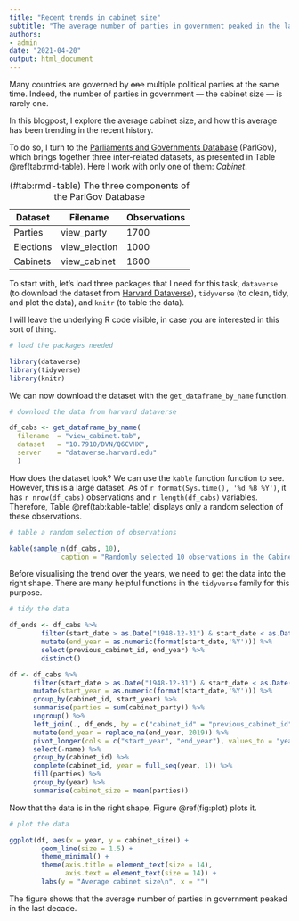 ---
title: "Recent trends in cabinet size"
subtitle: "The average number of parties in government peaked in the last decade"
authors:
- admin
date: "2021-04-20"
output: html_document
---

Many countries are governed by ~~one~~ multiple political parties at the same time. Indeed, the number of parties in government --- the cabinet size --- is rarely one. 

In this blogpost, I explore the average cabinet size, and how this average has been trending in the recent history.

To do so, I turn to the [Parliaments and Governments Database](http://www.parlgov.org/) (ParlGov), which brings together three inter-related datasets, as presented in Table \@ref(tab:rmd-table). Here I work with only one of them: *Cabinet*.

Table: (\#tab:rmd-table) The three components of the ParlGov Database

| Dataset   | Filename      | Observations |
|-----------|---------------|--------------|
| Parties   | view_party    | 1700         |
| Elections | view_election | 1000         |
| Cabinets  | view_cabinet  | 1600         |

To start with, let's load three packages that I need for this task, `dataverse` (to download the dataset from [Harvard Dataverse](https://dataverse.harvard.edu/)), `tidyverse` (to clean, tidy, and plot the data), and `knitr` (to table the data).

I will leave the underlying R code visible, in case you are interested in this sort of thing.

```{r, load, warning=FALSE, message=FALSE, tidy=FALSE}

# load the packages needed

library(dataverse)
library(tidyverse)
library(knitr)

```

We can now download the dataset with the `get_dataframe_by_name` function. 

```{r, download, warning=FALSE, message=FALSE, tidy=FALSE}

# download the data from harvard dataverse

df_cabs <- get_dataframe_by_name(
  filename  = "view_cabinet.tab",
  dataset   = "10.7910/DVN/Q6CVHX",
  server    = "dataverse.harvard.edu"
  )

```

How does the dataset look? We can use the `kable` function function to see. However, this is a large dataset. As of `r format(Sys.time(), '%d %B %Y')`, it has `r nrow(df_cabs)` observations and `r length(df_cabs)` variables. Therefore, Table \@ref(tab:kable-table) displays only a random selection of these observations.

```{r, kable-table, warning=FALSE, message=FALSE, tidy=FALSE}

# table a random selection of observations

kable(sample_n(df_cabs, 10),
             caption = "Randomly selected 10 observations in the Cabinet dataset")

```

Before visualising the trend over the years, we  need to get the data into the right shape. There are many helpful functions in the `tidyverse` family for this purpose.

```{r, clean, warning=FALSE, message=FALSE, tidy=FALSE}

# tidy the data

df_ends <- df_cabs %>% 
        filter(start_date > as.Date("1948-12-31") & start_date < as.Date("2020-01-01")) %>%
        mutate(end_year = as.numeric(format(start_date,'%Y'))) %>%
        select(previous_cabinet_id, end_year) %>%
        distinct()

df <- df_cabs %>%
      filter(start_date > as.Date("1948-12-31") & start_date < as.Date("2020-01-01"))  %>%
      mutate(start_year = as.numeric(format(start_date,'%Y'))) %>%
      group_by(cabinet_id, start_year) %>%
      summarise(parties = sum(cabinet_party)) %>%
      ungroup() %>%
      left_join(., df_ends, by = c("cabinet_id" = "previous_cabinet_id")) %>%
      mutate(end_year = replace_na(end_year, 2019)) %>%
      pivot_longer(cols = c("start_year", "end_year"), values_to = "year") %>%
      select(-name) %>%
      group_by(cabinet_id) %>%
      complete(cabinet_id, year = full_seq(year, 1)) %>%
      fill(parties) %>%
      group_by(year) %>%
      summarise(cabinet_size = mean(parties))

```

Now that the data is in the right shape, Figure \@ref(fig:plot) plots it.

```{r, plot, fig.cap='Average cabinet size, 1949--2019.', warning=FALSE, message=FALSE, tidy=FALSE}

# plot the data

ggplot(df, aes(x = year, y = cabinet_size)) +
        geom_line(size = 1.5) +
        theme_minimal() +
        theme(axis.title = element_text(size = 14),
              axis.text = element_text(size = 14)) +
        labs(y = "Average cabinet size\n", x = "")

```

The figure shows that the average number of parties in government peaked in the last decade.